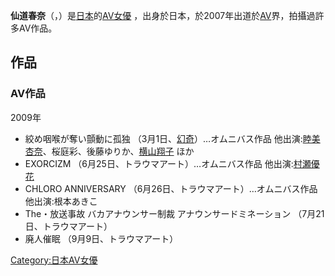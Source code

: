 {{AV女優|
|モデル名=仙道 春奈
|ふりがな=せんどう はるな
|画像ファイル=
|別名=森 雪那
|愛称=
|生年=
|生月=
|生日=
|出身地={{JPN}}
|血液型=
|時点=2010年
|身長=161
|体重=
|バスト=81
|ウエスト=62
|ヒップ=86
|カップ=D
|股下=
|靴=
|身体備考=
|ジャンル=[[日本成人影片|AV]]
|AV出演期間=2007年 -
|活動備考=
|他の活動=
|その他=
}}
{{japanese|japanese=仙道春奈|kana=せんどう はるな|romaji= }}
'''仙道春奈'''（{{lang-ja|せんどう はるな}}，{{bd|1985年|8月5日|||}}）是[[日本|日本]]的[[AV女優|AV女優]] ，出身於日本，於2007年出道於[[AV|AV]]界，拍攝過許多AV作品。

== 作品 == 
=== AV作品 ===
;2009年
* 絞め咽喉が奪い顫動に孤独 （3月1日、[[幻奇|幻奇]]）…オムニバス作品 他出演:[[睦美杏奈|睦美杏奈]]、桜庭彩、後藤ゆりか、[[横山翔子|横山翔子]] ほか
* EXORCIZM （6月25日、トラウマアート）…オムニバス作品 他出演:[[村瀬優花|村瀬優花]]
* CHLORO ANNIVERSARY （6月26日、トラウマアート）…オムニバス作品 他出演:根本あきこ
* The・放送事故 バカアナウンサー制裁 アナウンサードミネーション （7月21日、トラウマアート）
* 廃人催眠 （9月9日、トラウマアート）



{{DEFAULTSORT:Sendou haruna}}
[[Category:日本AV女優|Category:日本AV女優]]


{{Pornstar-stub}}
